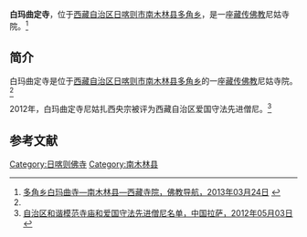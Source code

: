 {{Infobox Tibetan Buddhist monastery
|name =白玛曲定寺
|image =
|image size = 250px
|alt = 
|caption = 
|t=
|w=
|to = 
|ipa={{IPA|}}
|z=
|thdl=
|e=
|tc=白瑪曲定寺
|s=白玛曲定寺
|p=
|m=
|k=
|pushpin_map = 
|latd =  | latm =  | lats =  | latNS = 
|longd=  | longm= | longs =| longEW = 
|iso_region = 
|map_caption = 
|mapsize = 
|location_country = 中国
|location = {{CHN}}[[西藏自治区|西藏自治区]][[日喀则市|日喀则市]][[南木林县|南木林县]]
|coordinates_display =
|founded_by =
|date_founded =
|date_renovated =
|sect =
|mather =
|children =
|dedicated_to = 
|tulku =
|head_lama = 
|head_mgh =
|no._of_monks = 
|architecture = 
|festivals =
|footnotes = 
}}
'''白玛曲定寺'''，位于[[西藏自治区|西藏自治区]][[日喀则市|日喀则市]][[南木林县|南木林县]][[多角乡|多角乡]]，是一座[[藏传佛教|藏传佛教]]尼姑寺院。<ref name=fjdh>[http://www.fjdh.com/ffzt/fjhy/ahsy2013/03/134810218135.html 多角乡白玛曲寺—南木林县—西藏寺院，佛教导航，2013年03月24日] {{Wayback|url=http://www.fjdh.com/ffzt/fjhy/ahsy2013/03/134810218135.html |date=20130927214356 }}</ref>

==简介==
白玛曲定寺是位于[[西藏自治区|西藏自治区]][[日喀则市|日喀则市]][[南木林县|南木林县]][[多角乡|多角乡]]的一座[[藏传佛教|藏传佛教]]尼姑寺院。<ref name=fjdh/>

2012年，白玛曲定寺尼姑扎西央宗被评为西藏自治区爱国守法先进僧尼。<ref>[http://www.lasa.gov.cn/Item/38763.aspx 自治区和谐模范寺庙和爱国守法先进僧尼名单，中国拉萨，2012年05月03日] {{webarchive|url=https://web.archive.org/web/20130928220630/http://www.lasa.gov.cn/Item/38763.aspx |date=2013年09月28日 }}</ref>

==参考文献==
{{reflist}}

{{日喀则地标}}
[[Category:日喀则佛寺|Category:日喀则佛寺]]
[[Category:南木林县|Category:南木林县]]